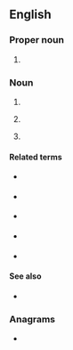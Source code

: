 {{also|ism|-ism|-ism-|ism.}}
==English==
{{wikipedia}}

===Proper noun===
{{en-proper noun}}

# {{initialism of|en|w:Institute for Supply Management|Institute for Supply Management}}

===Noun===
{{en-noun}}

# {{abbreviation of|en|w:Imperial Service Order|Imperial Service Medal}}
# {{lb|en|astronomy}} {{abbreviation of|en|interstellar medium}}
# {{lb|en|RF telecommunications}} {{initialism of|en|[[industrial]] [[scientific]] [[medical]]}}

====Related terms====
{{sense|interstellar medium}}
* {{l|en|IPM}} {{qualifier|[[interplanetary medium]]}}
* {{l|en|IGM}} {{qualifier|[[intergalactic medium]]}}
* {{l|en|ICM}} {{qualifier|[[intracluster medium]]}}
* {{l|en|EGM}} {{qualifier|[[extragalactic medium]]}}
* {{l|en|ECM}} {{qualifier|[[extra-cluster medium]]}}

====See also====
* {{sense|interstellar medium}} {{pedia|lang=en|interstellar medium}}

===Anagrams===
* {{anagrams|en|a=ims|IMS|IMs|MIS|MIs|MSI|SIM|Sim|mis-|sim}}